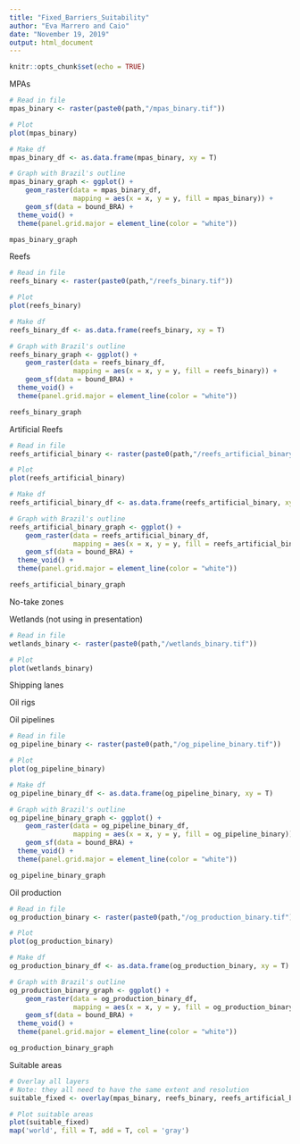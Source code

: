 ```yaml
---
title: "Fixed_Barriers_Suitability"
author: "Eva Marrero and Caio"
date: "November 19, 2019"
output: html_document
---
```


```r
knitr::opts_chunk$set(echo = TRUE)
```

MPAs
```r
# Read in file
mpas_binary <- raster(paste0(path,"/mpas_binary.tif"))

# Plot
plot(mpas_binary)

# Make df
mpas_binary_df <- as.data.frame(mpas_binary, xy = T)

# Graph with Brazil's outline
mpas_binary_graph <- ggplot() +
    geom_raster(data = mpas_binary_df,
                mapping = aes(x = x, y = y, fill = mpas_binary)) +
    geom_sf(data = bound_BRA) +
  theme_void() +
  theme(panel.grid.major = element_line(color = "white"))

mpas_binary_graph

```

Reefs
```r
# Read in file
reefs_binary <- raster(paste0(path,"/reefs_binary.tif"))

# Plot
plot(reefs_binary)

# Make df
reefs_binary_df <- as.data.frame(reefs_binary, xy = T)

# Graph with Brazil's outline
reefs_binary_graph <- ggplot() +
    geom_raster(data = reefs_binary_df,
                mapping = aes(x = x, y = y, fill = reefs_binary)) +
    geom_sf(data = bound_BRA) +
  theme_void() +
  theme(panel.grid.major = element_line(color = "white"))

reefs_binary_graph

```

Artificial Reefs
```r
# Read in file
reefs_artificial_binary <- raster(paste0(path,"/reefs_artificial_binary.tif"))

# Plot
plot(reefs_artificial_binary)

# Make df
reefs_artificial_binary_df <- as.data.frame(reefs_artificial_binary, xy = T)

# Graph with Brazil's outline
reefs_artificial_binary_graph <- ggplot() +
    geom_raster(data = reefs_artificial_binary_df,
                mapping = aes(x = x, y = y, fill = reefs_artificial_binary)) +
    geom_sf(data = bound_BRA) +
  theme_void() +
  theme(panel.grid.major = element_line(color = "white"))

reefs_artificial_binary_graph

```

No-take zones

Wetlands (not using in presentation)
```r
# Read in file
wetlands_binary <- raster(paste0(path,"/wetlands_binary.tif"))

# Plot
plot(wetlands_binary)

```

Shipping lanes

Oil rigs

Oil pipelines
```r
# Read in file
og_pipeline_binary <- raster(paste0(path,"/og_pipeline_binary.tif"))

# Plot
plot(og_pipeline_binary)

# Make df
og_pipeline_binary_df <- as.data.frame(og_pipeline_binary, xy = T)

# Graph with Brazil's outline
og_pipeline_binary_graph <- ggplot() +
    geom_raster(data = og_pipeline_binary_df,
                mapping = aes(x = x, y = y, fill = og_pipeline_binary)) +
    geom_sf(data = bound_BRA) +
  theme_void() +
  theme(panel.grid.major = element_line(color = "white"))

og_pipeline_binary_graph


```

Oil production
```r
# Read in file
og_production_binary <- raster(paste0(path,"/og_production_binary.tif"))

# Plot
plot(og_production_binary)

# Make df
og_production_binary_df <- as.data.frame(og_production_binary, xy = T)

# Graph with Brazil's outline
og_production_binary_graph <- ggplot() +
    geom_raster(data = og_production_binary_df,
                mapping = aes(x = x, y = y, fill = og_production_binary)) +
    geom_sf(data = bound_BRA) +
  theme_void() +
  theme(panel.grid.major = element_line(color = "white"))

og_production_binary_graph

```

Suitable areas
```r
# Overlay all layers
# Note: they all need to have the same extent and resolution
suitable_fixed <- overlay(mpas_binary, reefs_binary, reefs_artificial_binary, og_pipeline_binary, og_production_binary, wetlands_binary, fun = function(a, b, c, d, e, f){a*b*c*d*e*f})

# Plot suitable areas
plot(suitable_fixed)
map('world', fill = T, add = T, col = 'gray')

```

